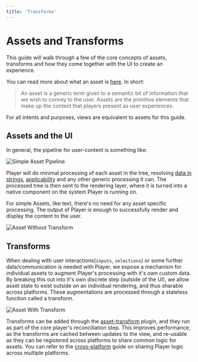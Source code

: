 ```yaml
---
title: 'Transforms'
---
```


# Assets and Transforms

This guide will walk through a few of the core concepts of assets, transforms and how they come together with the UI to create an experience.

You can read more about what an asset is [here](../content/assets-views). In short:

> An asset is a generic term given to a semantic bit of information that we wish to convey to the user. Assets are the primitive elements that make up the content that players present as user experiences.

For all intents and purposes, views are equivalent to assets for this guide.

## Assets and the UI

In general, the pipeline for user-content is something like:

![Simple Asset Pipeline](/simple-diagram-asset.png?darkModeInvert)

Player will do minimal processing of each asset in the tree, resolving [data in strings](../content/data-and-expressions), [applicability](../content/assets-views#applicability) and any other generic processing it can. The processed tree is then sent to the rendering layer, where it is turned into a native component on the system Player is running on.

For simple Assets, like text, there's no need for any asset specific processing. The output of Player is enough to successfully render and display the content to the user.

![Asset Without Transform](/no-transform.png?darkModeInvert)

## Transforms

When dealing with user interactions(`inputs`, `selections`) or some further data/communication is needed with Player, we expose a mechanism for individual assets to augment Player's processing with it's own custom data. By breaking this out into it's own discrete step (outside of the UI), we allow asset state to exist outside on an individual rendering, and thus sharable across platforms. These augmentations are processed through a stateless function called a transform.

![Asset With Transform](/pipeline-with-transform.png?darkModeInvert)

Transforms can be added through the [asset-transform](../plugins/asset-transform) plugin, and they run as part of the core player's reconciliation step. This improves performance, as the transforms are cached between updates to the view, and re-usable as they can be registered across platforms to share common logic for assets. You can refer to the [cross-platform](../architecture/cross-platform) guide on sharing Player logic across multiple platforms.

